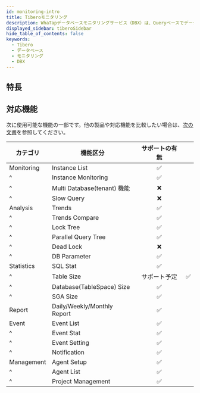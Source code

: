 ```yaml
---
id: monitoring-intro
title: Tiberoモニタリング
description: WhaTapデータベースモニタリングサービス（DBX）は、Queryベースでデータを収集し、性能モニタリングサービスを提供します。
displayed_sidebar: tiberoSidebar
hide_table_of_contents: false
keywords:
  - Tibero
  - データベース
  - モニタリング
  - DBX
---
```



<Dbintroductiondesc />

## 特長

<CommonCont />

<Dbspecification />

## 対応機能

次に使用可能な機能の一部です。他の製品や対応機能を比較したい場合は、[次の文書](../support-env#compare-db)を参照してください。

| カテゴリ       | 機能区分                        |             サポートの有無             |                                 |
| ---------- | --------------------------- | :-----------------------------: | ------------------------------- |
| Monitoring | Instance List               | <span class='emoji-ok'>✅</span> |                                 |
| ^          | Instance Monitoring         | <span class='emoji-ok'>✅</span> |                                 |
| ^          | Multi Database(tenant) 機能   | <span class='emoji-no'>❌</span> |                                 |
| ^          | Slow Query                  | <span class='emoji-no'>❌</span> |                                 |
| Analysis   | Trends                      | <span class='emoji-ok'>✅</span> |                                 |
| ^          | Trends Compare              | <span class='emoji-ok'>✅</span> |                                 |
| ^          | Lock Tree                   | <span class='emoji-ok'>✅</span> |                                 |
| ^          | Parallel Query Tree         | <span class='emoji-ok'>✅</span> |                                 |
| ^          | Dead Lock                   | <span class='emoji-no'>❌</span> |                                 |
| ^          | DB Parameter                | <span class='emoji-ok'>✅</span> |                                 |
| Statistics | SQL Stat                    | <span class='emoji-ok'>✅</span> |                                 |
| ^          | Table Size                  |              サポート予定             | <span class='emoji-ok'>✅</span> |
| ^          | Database(TableSpace) Size   | <span class='emoji-ok'>✅</span> |                                 |
| ^          | SGA Size                    | <span class='emoji-ok'>✅</span> |                                 |
| Report     | Daily/Weekly/Monthly Report | <span class='emoji-ok'>✅</span> |                                 |
| Event      | Event List                  | <span class='emoji-ok'>✅</span> |                                 |
| ^          | Event Stat                  | <span class='emoji-ok'>✅</span> |                                 |
| ^          | Event Setting               | <span class='emoji-ok'>✅</span> |                                 |
| ^          | Notification                | <span class='emoji-ok'>✅</span> |                                 |
| Management | Agent Setup                 | <span class='emoji-ok'>✅</span> |                                 |
| ^          | Agent List                  | <span class='emoji-ok'>✅</span> |                                 |
| ^          | Project Management          | <span class='emoji-ok'>✅</span> |                                 |

